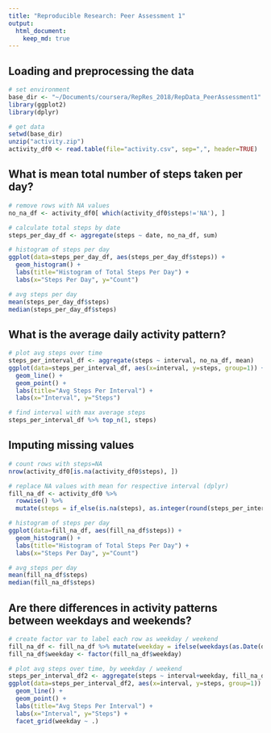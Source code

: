 ```yaml
---
title: "Reproducible Research: Peer Assessment 1"
output: 
  html_document:
    keep_md: true
---
```



## Loading and preprocessing the data
```r
# set environment
base_dir <- "~/Documents/coursera/RepRes_2018/RepData_PeerAssessment1"
library(ggplot2)
library(dplyr)

# get data
setwd(base_dir)
unzip("activity.zip")
activity_df0 <- read.table(file="activity.csv", sep=",", header=TRUE)
```




## What is mean total number of steps taken per day?
```r
# remove rows with NA values
no_na_df <- activity_df0[ which(activity_df0$steps!='NA'), ]

# calculate total steps by date
steps_per_day_df <- aggregate(steps ~ date, no_na_df, sum)

# histogram of steps per day
ggplot(data=steps_per_day_df, aes(steps_per_day_df$steps)) + 
  geom_histogram() + 
  labs(title="Histogram of Total Steps Per Day") +
  labs(x="Steps Per Day", y="Count")

# avg steps per day
mean(steps_per_day_df$steps)
median(steps_per_day_df$steps)
```


## What is the average daily activity pattern?
```r

# plot avg steps over time
steps_per_interval_df <- aggregate(steps ~ interval, no_na_df, mean)
ggplot(data=steps_per_interval_df, aes(x=interval, y=steps, group=1)) +
  geom_line() +
  geom_point() +
  labs(title="Avg Steps Per Interval") +
  labs(x="Interval", y="Steps")

# find interval with max average steps
steps_per_interval_df %>% top_n(1, steps)

```


## Imputing missing values
```r

# count rows with steps=NA
nrow(activity_df0[is.na(activity_df0$steps), ])

# replace NA values with mean for respective interval (dplyr)
fill_na_df <- activity_df0 %>% 
  rowwise() %>%
  mutate(steps = if_else(is.na(steps), as.integer(round(steps_per_interval_df[ which(steps_per_interval_df$interval==interval), ]$steps)), steps))

# histogram of steps per day
ggplot(data=fill_na_df, aes(fill_na_df$steps)) + 
  geom_histogram() + 
  labs(title="Histogram of Total Steps Per Day") +
  labs(x="Steps Per Day", y="Count")

# avg steps per day
mean(fill_na_df$steps)
median(fill_na_df$steps)
```


## Are there differences in activity patterns between weekdays and weekends?
```r

# create factor var to label each row as weekday / weekend
fill_na_df <- fill_na_df %>% mutate(weekday = ifelse(weekdays(as.Date(date)) %in% c("Saturday", "Sunday"), "weekend", "weekday"))
fill_na_df$weekday <- factor(fill_na_df$weekday)

# plot avg steps over time, by weekday / weekend
steps_per_interval_df2 <- aggregate(steps ~ interval+weekday, fill_na_df, mean)
ggplot(data=steps_per_interval_df2, aes(x=interval, y=steps, group=1)) +
  geom_line() +
  geom_point() +
  labs(title="Avg Steps Per Interval") +
  labs(x="Interval", y="Steps") + 
  facet_grid(weekday ~ .)

```

